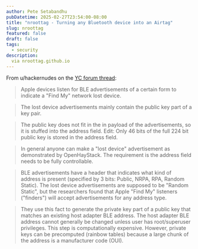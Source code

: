 ```yaml
---
author: Pete Setabandhu
pubDatetime: 2025-02-27T23:54:00-08:00
title: "nroottag - Turning any Bluetooth device into an Airtag"
slug: nroottag
featured: false
draft: false
tags:
  - security
description:
  via nroottag.github.io
---
```



<LinkCard url="https://nroottag.github.io/" />

From u/hackernudes on the [YC forum thread](https://news.ycombinator.com/item?id=43196207):
> Apple devices listen for BLE advertisements of a certain form to indicate a "Find My" network lost device.

> The lost device advertisements mainly contain the public key part of a key pair.

> The public key does not fit in the in payload of the advertisements, so it is stuffed into the address field. Edit: Only 46 bits of the full 224 bit public key is stored in the address field.

> In general anyone can make a "lost device" advertisement as demonstrated by OpenHayStack. The requirement is the address field needs to be fully controllable.

> BLE advertisements have a header that indicates what kind of address is present (specified by 3 bits: Public, NRPA, RPA, Random Static). The lost device advertisements are supposed to be "Random Static", but the researchers found that Apple "Find My" listeners ("finders") will accept advertisements for any address type.

> They use this fact to generate the private key part of a public key that matches an existing host adapter BLE address. The host adapter BLE address cannot generally be changed unless user has root/superuser privileges. This step is computationally expensive. However, private keys can be precomputed (rainbow tables) because a large chunk of the address is a manufacturer code (OUI).